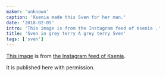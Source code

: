 ```yaml
---
maker: 'unknown'
caption: 'Ksenia made this Sven for her man.'
date: '2018-02-05'
intro: 'This image is from the Instagram feed of Ksenia .'
title: 'Sven in grey terry A grey terry Sven'
tags: ['sven']
---
```


<!-- truncate -->

[This image](https://www.instagram.com/p/BehvZ1fj4yo/)
is from [the Instagram feed of Ksenia](https://www.instagram.com/owl.laughing/).

It is published here with permission.
